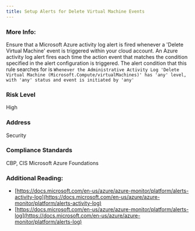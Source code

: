 ```yaml
---
title: Setup Alerts for Delete Virtual Machine Events
---
```


### More Info:

Ensure that a Microsoft Azure activity log alert is fired whenever a 'Delete Virtual Machine' event is triggered within your cloud account. An Azure activity log alert fires each time the action event that matches the condition specified in the alert configuration is triggered. The alert condition that this rule searches for is `Whenever the Administrative Activity Log 'Delete Virtual Machine (Microsoft.Compute/virtualMachines)' has 'any' level, with 'any' status and event is initiated by 'any'`

### Risk Level

High

### Address

Security

### Compliance Standards

CBP, CIS Microsoft Azure Foundations

### Additional Reading:

- [https://docs.microsoft.com/en-us/azure/azure-monitor/platform/alerts-activity-log](https://docs.microsoft.com/en-us/azure/azure-monitor/platform/alerts-activity-log)
- [https://docs.microsoft.com/en-us/azure/azure-monitor/platform/alerts-log](https://docs.microsoft.com/en-us/azure/azure-monitor/platform/alerts-log)
